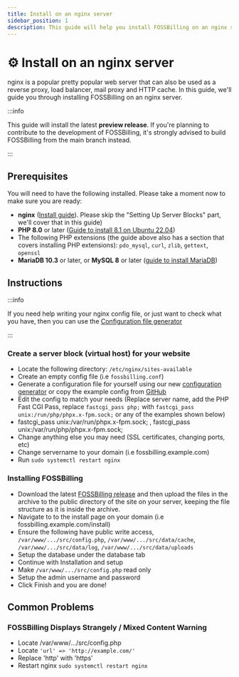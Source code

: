 ```yaml
---
title: Install on an nginx server
sidebar_position: 1
description: This guide will help you install FOSSBilling on an nginx server
---
```


# :gear: Install on an nginx server
nginx is a popular pretty popular web server that can also be used as a reverse proxy, load balancer, mail proxy and HTTP cache. In this guide, we'll guide you through installing FOSSBilling on an nginx server.

:::info

This guide will install the latest **preview release**. If you're planning to contribute to the development of FOSSBilling, it's strongly advised to build FOSSBilling from the main branch instead.

:::

## Prerequisites
You will need to have the following installed. Please take a moment now to make sure you are ready:
* **nginx** ([Install guide](https://www.digitalocean.com/community/tutorial_collections/how-to-install-nginx)). Please skip the "Setting Up Server Blocks" part, we'll cover that in this guide)
* **PHP 8.0** or later ([Guide to install 8.1 on Ubuntu 22.04](https://www.digitalocean.com/community/tutorials/how-to-install-php-8-1-and-set-up-a-local-development-environment-on-ubuntu-22-04))
* The following PHP extensions (the guide above also has a section that covers installing PHP extensions): `pdo_mysql`, `curl`, `zlib`, `gettext`, `openssl`
* **MariaDB 10.3** or later, or **MySQL 8** or later ([guide to install MariaDB](https://www.digitalocean.com/community/tutorial_collections/how-to-install-mariadb)) 

## Instructions

:::info

If you need help writing your nginx config file, or just want to check what you have, then you can use the [Configuration file generator](https://config.fossbilling.org/)
 
:::

### Create a server block (virtual host) for your website
* Locate the following directory: `/etc/nginx/sites-available`
* Create an empty config file (i.e `fossbilling.conf`)
* Generate a configuration file for yourself using our new [configuration generator](https://config.fossbilling.org) or copy the example config from [GitHub](https://github.com/FOSSBilling/FOSSBilling/blob/main/data/nginx.conf)
* Edit the config to match your needs (Replace server name, add the PHP Fast CGI Pass, replace `fastcgi_pass php;` with `fastcgi_pass unix:/run/php/phpx.x-fpm.sock;` or any of the examples shown below)
* fastcgi_pass unix:/var/run/phpx.x-fpm.sock; , fastcgi_pass unix:/var/run/php/phpx.x-fpm.sock;
* Change anything else you may need (SSL certificates, changing ports, etc)
* Change servername to your domain (i.e fossbilling.example.com)
* Run `sudo systemctl restart nginx`

### Installing FOSSBilling
* Download the latest [FOSSBilling release](https://fossbilling.org/downloads/stable) and then upload the files in the archive to the public directory of the site on your server, keeping the file structure as it is inside the archive.  
* Navigate to  to the install page on your domain (i.e fossbilling.example.com/install) 
* Ensure the following have public write access, `/var/www/.../src/config.php`, `/var/www/.../src/data/cache`, `/var/www/.../src/data/log`, `/var/www/.../src/data/uploads`
* Setup the database under the database tab
* Continue with Installation and setup
* Make `/var/www/.../src/config.php` read only
* Setup the admin username and password
* Click Finish and you are done!

## Common Problems

### FOSSBilling Displays Strangely / Mixed Content Warning
* Locate /var/www/.../src/config.php
* Locate `'url' => 'http://example.com/'` 
* Replace 'http' with 'https'
* Restart nginx ` sudo systemctl restart nginx ` 
